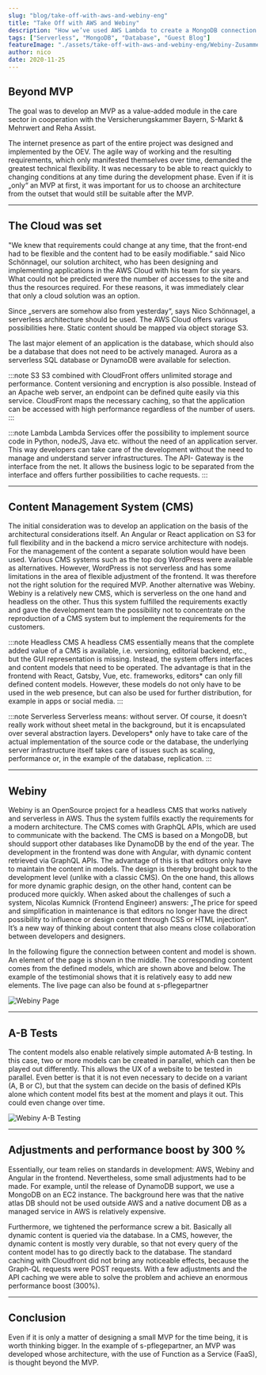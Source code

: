 ```yaml
---
slug: "blog/take-off-with-aws-and-webiny-eng"
title: "Take Off with AWS and Webiny"
description: "How we’ve used AWS Lambda to create a MongoDB connection proxy."
tags: ["Serverless", "MongoDB", "Database", "Guest Blog"]
featureImage: "./assets/take-off-with-aws-and-webiny-eng/Webiny-Zusammenarbeit.png"
author: nico
date: 2020-11-25
---
```


## Beyond MVP

The goal was to develop an MVP as a value-added module in the care sector in
cooperation with the Versicherungskammer Bayern, S-Markt & Mehrwert and Reha Assist.

The internet presence as part of the entire project was designed and implemented
by the OEV. The agile way of working and the resulting requirements, which only
manifested themselves over time, demanded the greatest technical flexibility.
It was necessary to be able to react quickly to changing conditions at any time
during the development phase. Even if it is „only“ an MVP at first, it was important
for us to choose an architecture from the outset that would still be suitable after
the MVP.

---

## The Cloud was set

"We knew that requirements could change at any time, that the front-end had to be
flexible and the content had to be easily modifiable.“ said Nico Schönnagel, our
solution architect, who has been designing and implementing applications in the AWS
Cloud with his team for six years. What could not be predicted were the number of
accesses to the site and thus the resources required. For these reasons, it was
immediately clear that only a cloud solution was an option.

Since „servers are somehow also from yesterday“, says Nico Schönnagel, a serverless
architecture should be used. The AWS Cloud offers various possibilities here. Static
content should be mapped via object storage S3.

The last major element of an application is the database, which should also be a
database that does not need to be actively managed. Aurora as a serverless SQL database
or DynamoDB were available for selection.

:::note S3
S3 combined with CloudFront offers unlimited storage and performance.
Content versioning and encryption is also possible. Instead of an Apache web server,
an endpoint can be defined quite easily via this service. CloudFront maps the necessary
caching, so that the application can be accessed with high performance regardless of
the number of users.
:::

:::note Lambda
Lambda Services offer the possibility to implement source code in Python, nodeJS,
Java etc. without the need of an application server. This way developers can take
care of the development without the need to manage and understand server infrastructures.
The API- Gateway is the interface from the net. It allows the business logic to be
separated from the interface and offers further possibilities to cache requests.
:::

---

## Content Management System (CMS)

The initial consideration was to develop an application on the basis of the
architectural considerations itself. An Angular or React application on S3 for
full flexibility and in the backend a micro service architecture with nodejs.
For the management of the content a separate solution would have been used.
Various CMS systems such as the top dog WordPress were available as alternatives.
However, WordPress is not serverless and has some limitations in the area of
flexible adjustment of the frontend. It was therefore not the right solution for
the required MVP. Another alternative was Webiny. Webiny is a relatively new CMS,
which is serverless on the one hand and headless on the other. Thus this system
fulfilled the requirements exactly and gave the development team the possibility
not to concentrate on the reproduction of a CMS system but to implement the
requirements for the customers.

:::note Headless CMS
A headless CMS essentially means that the complete added value of a CMS is available, i.e. versioning, editorial backend, etc., but the GUI representation is missing. Instead, the system offers interfaces and content models that need to be operated. The advantage is that in the frontend with React, Gatsby, Vue, etc. frameworks, editors\* can only fill defined content models. However, these models do not only have to be used in the web presence, but can also be used for further distribution, for example in apps or social media.
:::

:::note Serverless
Serverless means: without server. Of course, it doesn’t really work without sheet metal in the background, but it is encapsulated over several abstraction layers. Developers\* only have to take care of the actual implementation of the source code or the database, the underlying server infrastructure itself takes care of issues such as scaling, performance or, in the example of the database, replication.
:::

---

## Webiny

Webiny is an OpenSource project for a headless CMS that works natively and serverless in AWS. Thus the system fulfils exactly the requirements for a modern architecture. The CMS comes with GraphQL APIs, which are used to communicate with the backend. The CMS is based on a MongoDB, but should support other databases like DynamoDB by the end of the year. The development in the frontend was done with Angular, with dynamic content retrieved via GraphQL APIs. The advantage of this is that editors only have to maintain the content in models. The design is thereby brought back to the development level (unlike with a classic CMS). On the one hand, this allows for more dynamic graphic design, on the other hand, content can be produced more quickly. When asked about the challenges of such a system, Nicolas Kumnick (Frontend Engineer) answers: „The price for speed and simplification in maintenance is that editors no longer have the direct possibility to influence or design content through CSS or HTML injection“. It’s a new way of thinking about content that also means close collaboration between developers and designers.

In the following figure the connection between content and model is shown. An element of the page is shown in the middle. The corresponding content comes from the defined models, which are shown above and below. The example of the testimonial shows that it is relatively easy to add new elements. The live page can also be found at <ExternalLink href="https://s-pflegepartner.de/home">s-pflegepartner</ExternalLink>

![Webiny Page](./assets/take-off-with-aws-and-webiny-eng/Webiny-Page-3.png)

---

## A-B Tests

The content models also enable relatively simple automated A-B testing. In this case, two or more models can be created in parallel, which can then be played out differently. This allows the UX of a website to be tested in parallel. Even better is that it is not even necessary to decide on a variant (A, B or C), but that the system can decide on the basis of defined KPIs alone which content model fits best at the moment and plays it out. This could even change over time.

![Webiny A-B Testing](./assets/take-off-with-aws-and-webiny-eng/Webiny-A-B-Testing.png)

---

## Adjustments and performance boost by 300 %

Essentially, our team relies on standards in development: AWS, Webiny and Angular in the frontend. Nevertheless, some small adjustments had to be made. For example, until the release of DynamoDB support, we use a MongoDB on an EC2 instance. The background here was that the native atlas DB should not be used outside AWS and a native document DB as a managed service in AWS is relatively expensive.

Furthermore, we tightened the performance screw a bit. Basically all dynamic content is queried via the database. In a CMS, however, the dynamic content is mostly very durable, so that not every query of the content model has to go directly back to the database. The standard caching with Cloudfront did not bring any noticeable effects, because the Graph-QL requests were POST requests. With a few adjustments and the API caching we were able to solve the problem and achieve an enormous performance boost (300%).

---

## Conclusion

Even if it is only a matter of designing a small MVP for the time being, it is worth thinking bigger. In the example of <ExternalLink href="https://s-pflegepartner.de/home">s-pflegepartner</ExternalLink>, an MVP was developed whose architecture, with the use of Function as a Service (FaaS), is thought beyond the MVP.
